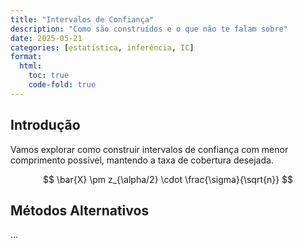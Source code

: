 ```yaml
---
title: "Intervalos de Confiança"
description: "Como são construídos e o que não te falam sobre"
date: 2025-05-21
categories: [estatística, inferência, IC]
format:
  html:
    toc: true
    code-fold: true
---
```


## Introdução

Vamos explorar como construir intervalos de confiança com menor comprimento possível, mantendo a taxa de cobertura desejada.

$$
\bar{X} \pm z_{\alpha/2} \cdot \frac{\sigma}{\sqrt{n}}
$$

## Métodos Alternativos

...
